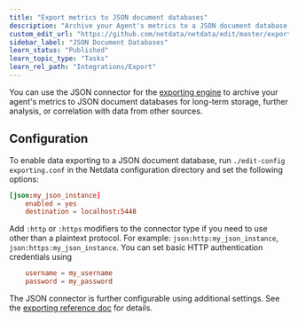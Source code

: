 ```yaml
---
title: "Export metrics to JSON document databases"
description: "Archive your Agent's metrics to a JSON document database for long-term storage, further analysis, or correlation with data from other sources."
custom_edit_url: "https://github.com/netdata/netdata/edit/master/exporting/json/README.md"
sidebar_label: "JSON Document Databases"
learn_status: "Published"
learn_topic_type: "Tasks"
learn_rel_path: "Integrations/Export"
---
```



You can use the JSON connector for the [exporting engine](/docs/nightly/integrations/export/export) to archive your agent's metrics to JSON
document databases for long-term storage, further analysis, or correlation with data from other sources.

## Configuration

To enable data exporting to a JSON document database, run `./edit-config exporting.conf` in the Netdata configuration
directory and set the following options:

```conf
[json:my_json_instance]
    enabled = yes
    destination = localhost:5448
```

Add `:http` or `:https` modifiers to the connector type if you need to use other than a plaintext protocol. For example: `json:http:my_json_instance`,
`json:https:my_json_instance`. You can set basic HTTP authentication credentials using

```conf
    username = my_username
    password = my_password
```

The JSON connector is further configurable using additional settings. See 
the [exporting reference doc](/docs/nightly/integrations/export/export#options) for details.



